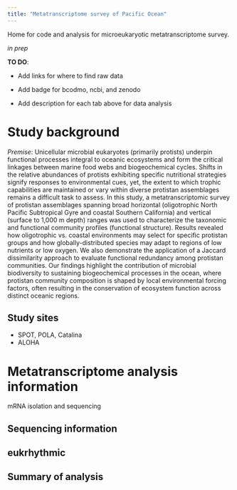 ```yaml
---
title: "Metatranscriptome survey of Pacific Ocean"
---
```


Home for code and analysis for microeukaryotic metatranscriptome survey.

_in prep_

**TO DO**:

  * Add links for where to find raw data

  * Add badge for bcodmo, ncbi, and zenodo

  * Add description for each tab above for data analysis

# Study background
_Premise_:  Unicellular microbial eukaryotes (primarily protists) underpin functional processes integral to oceanic ecosystems and form the critical linkages between marine food webs and biogeochemical cycles. Shifts in the relative abundances of protists exhibiting specific nutritional strategies signify responses to environmental cues, yet, the extent to which trophic capabilities are maintained or vary within diverse protistan assemblages remains a difficult task to assess. In this study, a metatranscriptomic survey of protistan assemblages spanning broad horizontal (oligotrophic North Pacific Subtropical Gyre and coastal Southern California) and vertical (surface to 1,000 m depth) ranges was used to characterize the taxonomic and functional community profiles (functional structure). Results revealed how oligotrophic vs. coastal environments may select for specific protistan groups and how globally-distributed species may adapt to regions of low nutrients or low oxygen. We also demonstrate the application of a Jaccard dissimilarity approach to evaluate functional redundancy among protistan communities. Our findings highlight the contribution of microbial biodiversity to sustaining biogeochemical processes in the ocean, where protistan community composition is shaped by local environmental forcing factors, often resulting in the conservation of ecosystem function across distinct oceanic regions.

## Study sites

* SPOT, POLA, Catalina
* ALOHA

# Metatranscriptome analysis information

mRNA isolation and sequencing

## Sequencing information

## eukrhythmic

## Summary of analysis